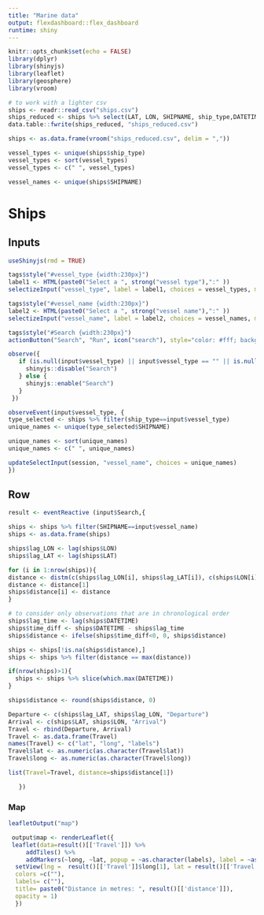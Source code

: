 ```yaml
---
title: "Marine data"
output: flexdashboard::flex_dashboard
runtime: shiny
---
```


```r
knitr::opts_chunk$set(echo = FALSE)
library(dplyr)
library(shinyjs)
library(leaflet)
library(geosphere)
library(vroom)
```

```r
# to work with a lighter csv
ships <- readr::read_csv("ships.csv")
ships_reduced <- ships %>% select(LAT, LON, SHIPNAME, ship_type,DATETIME)
data.table::fwrite(ships_reduced, "ships_reduced.csv")
```

```r
ships <- as.data.frame(vroom("ships_reduced.csv", delim = ","))

vessel_types <- unique(ships$ship_type)
vessel_types <- sort(vessel_types)
vessel_types <- c(" ", vessel_types)

vessel_names <- unique(ships$SHIPNAME)
```

Ships {data-icon="fa-ship"}
===

Inputs {.sidebar}
-------------------------------------

```r
useShinyjs(rmd = TRUE)

tags$style("#vessel_type {width:230px}")
label1 <- HTML(paste0("Select a ", strong("vessel type"),":" ))
selectizeInput("vessel_type", label = label1, choices = vessel_types, multiple = FALSE, selected=vessel_types[1], options = list(placeholder = 'Select one     '))

tags$style("#vessel_name {width:230px}")
label2 <- HTML(paste0("Select a ", strong("vessel name"),":" ))
selectizeInput("vessel_name", label = label2, choices = vessel_names, multiple = FALSE, selected=NULL, options = list(placeholder = 'Select one     '))

tags$style("#Search {width:230px}")
actionButton("Search", "Run", icon("search"), style="color: #fff; background-color: #337ab7; border-color: #2e6da4")

observe({
   if (is.null(input$vessel_type) || input$vessel_type == "" || is.null(input$vessel_name) || input$vessel_name == "") {
     shinyjs::disable("Search")
   } else {
     shinyjs::enable("Search")
   }
 })

observeEvent(input$vessel_type, {
type_selected <- ships %>% filter(ship_type==input$vessel_type)
unique_names <- unique(type_selected$SHIPNAME)

unique_names <- sort(unique_names)
unique_names <- c(" ", unique_names)

updateSelectInput(session, "vessel_name", choices = unique_names)
})

```

Row {.tabset}
--------------------------------------------------

```r
result <- eventReactive (input$Search,{

ships <- ships %>% filter(SHIPNAME==input$vessel_name)
ships <- as.data.frame(ships)

ships$lag_LON <- lag(ships$LON)
ships$lag_LAT <- lag(ships$LAT)

for (i in 1:nrow(ships)){
distance <- distm(c(ships$lag_LON[i], ships$lag_LAT[i]), c(ships$LON[i], ships$LAT[i]), fun = distHaversine)
distance <- distance[1]
ships$distance[i] <- distance
}

# to consider only observations that are in chronological order
ships$lag_time <- lag(ships$DATETIME)
ships$time_diff <- ships$DATETIME - ships$lag_time
ships$distance <- ifelse(ships$time_diff<0, 0, ships$distance)

ships <- ships[!is.na(ships$distance),]
ships <- ships %>% filter(distance == max(distance))

if(nrow(ships)>1){
  ships <- ships %>% slice(which.max(DATETIME))
}

ships$distance <- round(ships$distance, 0)

Departure <- c(ships$lag_LAT, ships$lag_LON, "Departure")
Arrival <- c(ships$LAT, ships$LON, "Arrival")
Travel <- rbind(Departure, Arrival)
Travel <- as.data.frame(Travel)
names(Travel) <- c("lat", "long", "labels")
Travel$lat <- as.numeric(as.character(Travel$lat))
Travel$long <- as.numeric(as.character(Travel$long))

list(Travel=Travel, distance=ships$distance[1])

   })
```


### Map

```r
leafletOutput("map") 

 output$map <- renderLeaflet({
 leaflet(data=result()[['Travel']]) %>% 
     addTiles() %>%  
     addMarkers(~long, ~lat, popup = ~as.character(labels), label = ~as.character(labels),labelOptions = labelOptions(noHide = T)) %>%
  setView(lng =  result()[['Travel']]$long[1], lat = result()[['Travel']]$lat[1], zoom = 8) %>% addLegend("bottomleft", 
  colors =c(""),
  labels= c(""),
  title= paste0("Distance in metres: ", result()[['distance']]),
  opacity = 1)   
  })
```


